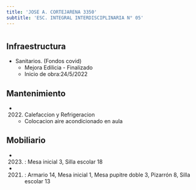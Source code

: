 ```yaml
---
title: 'JOSE A. CORTEJARENA 3350'
subtitle: 'ESC. INTEGRAL INTERDISCIPLINARIA N° 05'
---
```


#
## Infraestructura

* Sanitarios. (Fondos covid) 
    + Mejora Edilicia - Finalizado 
    + Inicio de obra:24/5/2022 






## Mantenimiento

*  (2022) Calefaccion y Refrigeracion 
    + Colocacion aire acondicionado en aula





## Mobiliario

*  (2023) : Mesa inicial 3, Silla escolar 18 

*  (2021) : Armario 14, Mesa inicial 1, Mesa pupitre doble 3, Pizarrón 8, Silla escolar 13 



